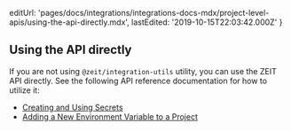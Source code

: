   editUrl:
    'pages/docs/integrations/integrations-docs-mdx/project-level-apis/using-the-api-directly.mdx',
  lastEdited: '2019-10-15T22:03:42.000Z'
}

## Using the API directly

If you are not using `@zeit/integration-utils` utility, you can use the ZEIT API directly. See the following API reference documentation for how to utilize it:

- [Creating and Using Secrets](/docs/api/#endpoints/secrets)
- [Adding a New Environment Variable to a Project](/docs/api/#endpoints/projects/create-project-environment-variables)
